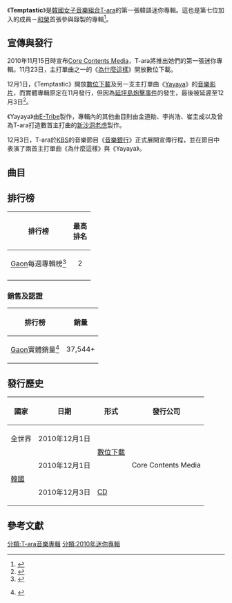 {{noteTA
|1=zh-cn:数码; zh-tw:數位; zh-hk:數碼;
}}
{{Infobox album <!-- See Wikipedia:WikiProject_Albums -->
| Name        = Temptastic
| Type        = ep
| Artist      = [[T-ara|T-ara]]
| Cover       =  <!-- 檔案不存在 Temptasticcover.jpg ，可從英文維基百科取得 -->
| Released    = 2010年12月1日<small>（數位下載）</small><br>2010年12月3日<small>（CD）</small>
| Recorded    = 2010年
| Genre       = [[韓國流行音樂|K-pop]]<br />[[舞蹈流行音樂|流行舞曲]]<br />[[流行電音|流行電音]]
| Length      = {{Duration|m=22|s=00}}
| Label       = [[Core_Contents_Media|Core Contents Media]]
| Producer    = 權昌鉉
| Language    = [[朝鮮語|韓語]]
| Reviews     = 
| Last album  = 《[[Breaking_Heart|Breaking Heart]]》<br />（2010年）
| This album  = 《'''Temptastic'''》 <br/ >（2010年）
| Next album  = 《[[John_Travolta_Wannabe|John Travolta Wannabe]]》<br />（2011年）
| Misc        = {{Singles
  | Name           = Temptastic
  | Type           = ep
  | Single 1       = [[為什麼這樣|為什麼這樣]]
  | Single 1 date  = 2010年11月23日
  | Single 2       = [[Yayaya|Yayaya]]
  | Single 2 date  = 2010年12月1日
 }}
}}

《'''Temptastic'''》是[[韓國|韓國]][[女子音樂組合|女子音樂組合]][[T-ara|T-ara]]的第一張韓語迷你專輯。這也是第七位加入的成員－[[柳和榮|和榮]]首張參與錄製的專輯<ref>{{cite web|url=http://www.allkpop.com/2010/11/t-ara-confirms-december-3rd-comeback|title=Addition of the 7th member, Ryu Hwayoung|accessdate=December 14, 2010|archive-date=2012-10-17|archive-url=https://web.archive.org/web/20121017033123/http://www.allkpop.com/2010/11/t-ara-confirms-december-3rd-comeback|dead-url=no}}</ref>。

== 宣傳與發行 ==
2010年11月15日時宣布[[Core_Contents_Media|Core Contents Media]]，T-ara將推出她們的第一張迷你專輯。11月23日，主打單曲之一的《[[為什麼這樣|為什麼這樣]]》開放數位下載。

12月1日，《Temptastic》開放[[數位音樂下載|數位下載]]及另一支主打單曲《[[Yayaya|Yayaya]]》的[[音樂影片|音樂影片]]，而實體專輯原定在11月發行，但因為[[延坪島炮擊事件|延坪島炮擊事件]]的發生，最後被延遲至12月3日<ref>{{cite web|url=http://www.asiae.co.kr/news/view.htm?sec=ent5&idxno=2010112516463978219|title=T-ara album release date delayed to December 3|accessdate=December 14, 2010|archive-date=2016-01-28|archive-url=https://web.archive.org/web/20160128210901/http://www.asiae.co.kr/news/view.htm?sec=ent5&idxno=2010112516463978219|dead-url=no}}</ref>。

《Yayaya》由[[E-Tribe|E-Tribe]]製作，專輯內的其他曲目則由金道勛、李尚浩、崔圭成以及曾為T-ara打造數首主打曲的[[新沙洞老虎|新沙洞老虎]]製作。

12月3日，T-ara於[[KBS|KBS]]的音樂節目《[[KBS音樂銀行|音樂銀行]]》正式展開宣傳行程，並在節目中表演了兩首主打單曲《為什麼這樣》與《Yayaya》。

== 曲目 ==
{{Track listing
| total_length    = 22:00

| title1          = Yayaya
| length1         = 3:26

| title2          = 為什麼這樣（{{lang|ko|왜 이러니}}）
| length2         = 3:57

| title3          = Ma Boo
| length3         = 3:22

| title4          = 不知道（{{lang|ko|몰라요}}）
| length4         = 3:38

| title5          = 沒關係（{{lang|ko|괜찮아요}}）
| length5         = 3:58

| title6          = Yayaya（Inst.）
| length6         = 3:26
}}

== 排行榜 ==
{| class="wikitable"
!排行榜 
!最高<br/>排名
|- 
|[[Gaon排行榜|Gaon]]每週專輯榜<ref>{{cite web|url=http://www.gaonchart.co.kr/main/section/album/list.gaon?nationGbn=T|title=:: 가온차트와 함께하세요 :: (2010.11.25~2010.12.04)|accessdate=December 14, 2010|archive-url=https://web.archive.org/web/20120303180536/http://www.gaonchart.co.kr/main/section/album/list.gaon?nationGbn=T|archive-date=2012-03-03|dead-url=yes}}</ref>
|align="center"|2
|- 
|}
===銷售及認證===
{| class="wikitable"
!排行榜
!銷量
|-

|[[Gaon排行榜|Gaon]]實體銷量<ref>{{Ko icon}} {{cite web | title=Gaon album chart | url=http://www.gaonchart.co.kr/main/section/album/list.gaon?nationGbn=T | work=[[Gaon_Chart|Gaon]] | accessdate=December 11, 2011 | archive-url=https://web.archive.org/web/20120303180536/http://www.gaonchart.co.kr/main/section/album/list.gaon?nationGbn=T | archive-date=2012-03-03 | dead-url=yes }}</ref>
|align="center"| 37,544+
|}

== 發行歷史 ==
{| class="wikitable plainrowheaders"
|-
! scope="col"| 國家 !! 日期 !! 形式 !! 發行公司
|-
| scope="row" rowspan="1"|全世界
| scope="row" rowspan="1"|2010年12月1日	
| scope="row" rowspan="2"|[[數位音樂下載|數位下載]]
| scope="row" rowspan="3"|Core Contents Media
|-
| scope="row" rowspan="2"|[[韓國|韓國]]
| scope="row" rowspan="1"|2010年12月1日	
|-
| scope="row" rowspan="1"|2010年12月3日	
| scope="row" rowspan="1"|[[CD|CD]]

|}

== 參考文獻 ==
{{reflist}}

{{T-ara}}

[[分類:T-ara音樂專輯|分類:T-ara音樂專輯]]
[[分類:2010年迷你專輯|分類:2010年迷你專輯]]
